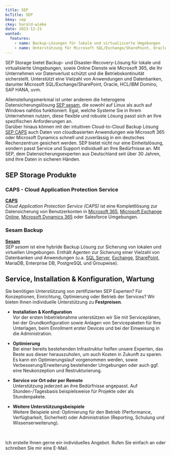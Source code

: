```yaml
---
title: SEP
bcTitle: SEP
bkey: sep
ckey: harald-wieke
date: 2023-12-21
wanted:
  features:
    - name: Backup-Lösungen für lokale und virtualisierte Umgebungen
    - name: Unterstützung für Microsoft SQL/Exchange/SharePoint, Oracle, HCL/IBM Domino, SAP HANA, uvm.
---
```




<Intro>

  SEP Storage bietet Backup- und Disaster-Recovery-Lösung für lokale und virtualisierte Umgebungen, sowie Online Dienste wie Microsoft 365, die Ihr Unternehmen vor Datenverlust schützt und die Betriebskontinuität sicherstellt. Unterstützt eine Vielzahl von Anwendungen und Datenbanken, darunter Microsoft SQL/Exchange/SharePoint, Oracle, HCL/IBM Domino, SAP HANA, uvm.

</Intro>

<TOC />

Alleinstellungsmerkmal ist unter anderem die heterogene Datensicherungslösung [SEP sesam](/hersteller/sep/sesam/), die sowohl auf Linux als auch auf Windows nahtlos funktioniert. Egal, welche Systeme Sie in Ihrem Unternehmen nutzen, diese flexible und robuste Lösung passt sich an Ihre spezifischen Anforderungen an. <br />
Darüber hinaus können mit der intuitiven Cloud-to-Cloud Backup Lösung [SEP CAPS](/hersteller/sep/caps/) auch Daten von cloudbasierten Anwendungen wie Microsoft 365 oder Microsoft Dynamics schnell und zuverlässig in ein deutsches Rechenzentrum gesichert werden.
SEP bietet nicht nur eine Einheitslösung, sondern passt Service und Support individuell an Ihre Bedürfnisse an. Mit SEP, dem Datensicherungsexperten aus Deutschland seit über 30 Jahren, sind Ihre Daten in sicheren Händen.


## SEP Storage Produkte

### CAPS - Cloud Application Protection Service

<Info type="light">

<ArrowItem>

 **[CAPS](/hersteller/sep/caps/)**<br />
 *Cloud Application Protection Service (CAPS)* ist eine Komplettlösung zur Datensicherung von Benutzerkonten in [Microsoft 365](/hersteller/microsoft/microsoft-365/), [Microsoft Exchange Online](/hersteller/microsoft/exchange/#exchange-online-in-microsoft-365-plänen), [Microsoft Dynamics 365](/hersteller/microsoft/dynamics/) oder Salesforce Umgebungen.

</ArrowItem>

</Info>


### Sesam Backup

<Info type="light">

<ArrowItem>

 **[Sesam](/hersteller/sep/sesam/)**<br />
 *SEP sesam* ist eine hybride Backup Lösung zur Sicherung von lokalen und virtuellen Umgebungen. Enthält Agenten zur Sicherung einer Vielzahl von Datenbanken und Anwendungen (u.a. [SQL Server](/hersteller/microsoft/sql-server/), [Exchange](/hersteller/microsoft/exchange/), [SharePoint](/hersteller/microsoft/sharepoint/), MariaDB, Enterprise DB, PostgreSQL und Groupwise).

</ArrowItem>

</Info>


## Service, Installation & Konfiguration, Wartung

 Sie benötigen Unterstützung von zertifizierten SEP Experten? Für Konzeptionen, Einrichtung, Optimierung oder Betrieb der Services? Wir bieten Ihnen individuelle Unterstützung zu **Festpreisen**.



<ArrowList>

 -  **Installation & Konfiguration**<br />
 Vor der ersten Inbetriebnahme unterstützen wir Sie mit Serviceplänen, bei der Grundkonfiguration sowie Anlagen von Servicepaketen für Ihre Unterlagen, beim Enrollment erster Devices und bei der Einweisung in die Administration.

 -  **Optimierung**<br />
 Bei einer bereits bestehenden Infrastruktur helfen unsere Experten, das Beste aus dieser herauszuholen, um auch Kosten in Zukunft zu sparen. Es kann ein Optimierungslauf vorgenommen werden, sowie Verbesserung/Erweiterung bestehender Umgebungen oder auch ggf. eine Neukonzeption und Restrukturierung.

 -  **Service vor Ort oder per Remote**<br />
 Unterstützung jederzeit an ihre Bedürfnisse angepasst. Auf Stunden-/Tagesbasis beispielsweise für Projekte oder als Stundenpakete.

 -  **Weitere Unterstützungsbeispiele**<br />
 Weitere Beispiele sind: Optimierung für den Betrieb (Performance, Verfügbarkeit, Sicherheit) oder Administration (Reporting, Schulung und Wissenserweiterung).

</ArrowList>

<br />

<GetInTouch theme="light">

Ich erstelle Ihnen gerne ein individuelles Angebot. Rufen Sie einfach an oder schreiben SIe mir eine E-Mail.

</GetInTouch>

